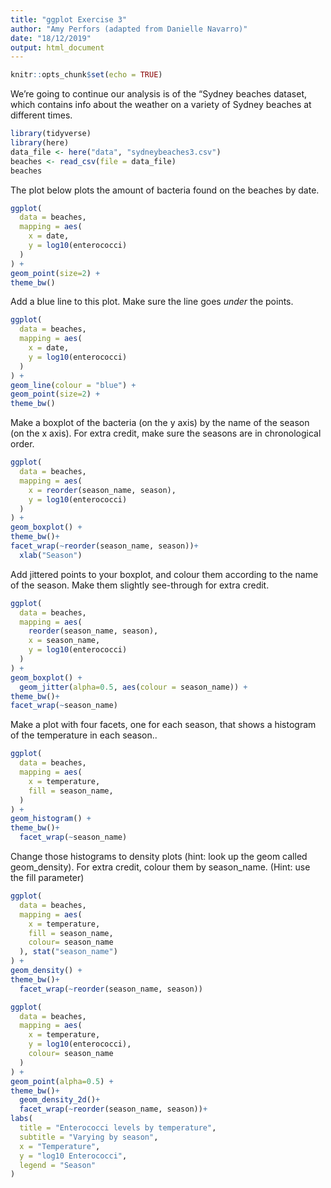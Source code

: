 ```yaml
---
title: "ggplot Exercise 3"
author: "Amy Perfors (adapted from Danielle Navarro)"
date: "18/12/2019"
output: html_document
---
```


```r
knitr::opts_chunk$set(echo = TRUE)
```

We're going to continue our analysis is of the "Sydney beaches dataset, which contains info about the weather on a variety of Sydney beaches at different times.

```r
library(tidyverse)
library(here)
data_file <- here("data", "sydneybeaches3.csv")
beaches <- read_csv(file = data_file)
beaches
```

The plot below plots the amount of bacteria found on the beaches by date.

```r
ggplot(
  data = beaches,
  mapping = aes(
    x = date,
    y = log10(enterococci)
  ) 
) + 
geom_point(size=2) +
theme_bw()
```

Add a blue line to this plot. Make sure the line goes *under* the points.

```r
ggplot(
  data = beaches,
  mapping = aes(
    x = date,
    y = log10(enterococci)
  ) 
) + 
geom_line(colour = "blue") +
geom_point(size=2) +
theme_bw()
```

Make a boxplot of the bacteria (on the y axis) by the name of the season (on the x axis). For extra credit, make sure the seasons are in chronological order.

```r
ggplot(
  data = beaches,
  mapping = aes(
    x = reorder(season_name, season),
    y = log10(enterococci)
  ) 
) + 
geom_boxplot() +
theme_bw()+
facet_wrap(~reorder(season_name, season))+
  xlab("Season")
```

Add jittered points to your boxplot, and colour them according to the name of the season. Make them slightly see-through for extra credit.

```r
ggplot(
  data = beaches,
  mapping = aes(
    reorder(season_name, season),
    x = season_name,
    y = log10(enterococci)
  ) 
) + 
geom_boxplot() +
  geom_jitter(alpha=0.5, aes(colour = season_name)) +
theme_bw()+
facet_wrap(~season_name)

```

Make a plot with four facets, one for each season, that shows a histogram of the temperature in each season.. 

```r
ggplot(
  data = beaches,
  mapping = aes(
    x = temperature,
    fill = season_name,
  ) 
) + 
geom_histogram() +
theme_bw()+
  facet_wrap(~season_name)
```

Change those histograms to density plots (hint: look up the geom called geom_density). For extra credit, colour them by season_name. (Hint: use the fill parameter)

```r
ggplot(
  data = beaches,
  mapping = aes(
    x = temperature,
    fill = season_name,
    colour= season_name
  ), stat("season_name")
) + 
geom_density() +
theme_bw()+
  facet_wrap(~reorder(season_name, season))
```
```r
ggplot(
  data = beaches,
  mapping = aes(
    x = temperature,
    y = log10(enterococci),
    colour= season_name
  )
) + 
geom_point(alpha=0.5) +
theme_bw()+
  geom_density_2d()+
  facet_wrap(~reorder(season_name, season))+
labs(
  title = "Enterococci levels by temperature",
  subtitle = "Varying by season",
  x = "Temperature",
  y = "log10 Enterococci", 
  legend = "Season"
)
```